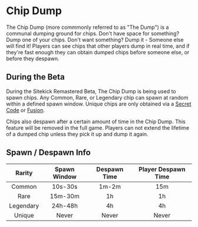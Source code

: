 # Chip Dump

The Chip Dump (more commmonly referred to as "The Dump") is a communal dumping ground for chips.  Don't have space for something?  Dump one of your chips.  Don't want something?  Dump it - Someone else will find it!  Players can see chips that other players dump in real time, and if they're fast enough they can obtain dumped chips before someone else, or before they despawn.

## During the Beta
During the Sitekick Remastered Beta, The Chip Dump is being used to spawn chips.  Any Common, Rare, or Legendary chip can spawn at random within a defined spawn window.  Unique chips are only obtained via a [Secret Code](/docs/features/secret_code) or [Fusion](/docs/features/fusion).

Chips also despawn after a certain amount of time in the Chip Dump.  This feature will be removed in the full game.  Players can not extend the lifetime of a dumped chip unless they pick it up and dump it again.

## Spawn / Despawn Info

| Rarity | Spawn Window | Despawn Time | Player Despawn Time |
|:----:|:----:|:----:|:----:|
| Common | 10s-30s | 1m-2m | 15m |
| Rare | 15m-30m | 1h | 1h |
| Legendary | 24h-48h | 4h | 4h |
| Unique | Never | Never | Never |
